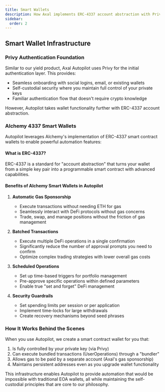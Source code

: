 ```yaml
---
title: Smart Wallets
description: How Axal implements ERC-4337 account abstraction with Privy and Alchemy
sidebar:
  order: 2
---
```


## Smart Wallet Infrastructure

### Privy Authentication Foundation

Similar to our yield product, Axal Autopilot uses Privy for the initial authentication layer. This provides:

- Seamless onboarding with social logins, email, or existing wallets
- Self-custodial security where you maintain full control of your private keys
- Familiar authentication flow that doesn't require crypto knowledge

However, Autopilot takes wallet functionality further with ERC-4337 account abstraction.

### Alchemy 4337 Smart Wallets

Autopilot leverages Alchemy's implementation of ERC-4337 smart contract wallets to enable powerful automation features:

#### What is ERC-4337?

ERC-4337 is a standard for "account abstraction" that turns your wallet from a simple key pair into a programmable smart contract with advanced capabilities.

#### Benefits of Alchemy Smart Wallets in Autopilot

1. **Automatic Gas Sponsorship**
   - Execute transactions without needing ETH for gas
   - Seamlessly interact with DeFi protocols without gas concerns
   - Trade, swap, and manage positions without the friction of gas management

2. **Batched Transactions**
   - Execute multiple DeFi operations in a single confirmation
   - Significantly reduce the number of approval prompts you need to confirm
   - Optimize complex trading strategies with lower overall gas costs

3. **Scheduled Operations**
   - Set up time-based triggers for portfolio management
   - Pre-approve specific operations within defined parameters
   - Enable true "set and forget" DeFi management

4. **Security Guardrails**
   - Set spending limits per session or per application
   - Implement time-locks for large withdrawals
   - Create recovery mechanisms beyond seed phrases

### How It Works Behind the Scenes

When you use Autopilot, we create a smart contract wallet for you that:

1. Is fully controlled by your private key (via Privy)
2. Can execute bundled transactions (UserOperations) through a "bundler"
3. Allows gas to be paid by a separate account (Axal's gas sponsorship)
4. Maintains persistent addresses even as you upgrade wallet functionality

This infrastructure enables Autopilot to provide automation that would be impossible with traditional EOA wallets, all while maintaining the self-custodial principles that are core to our philosophy.